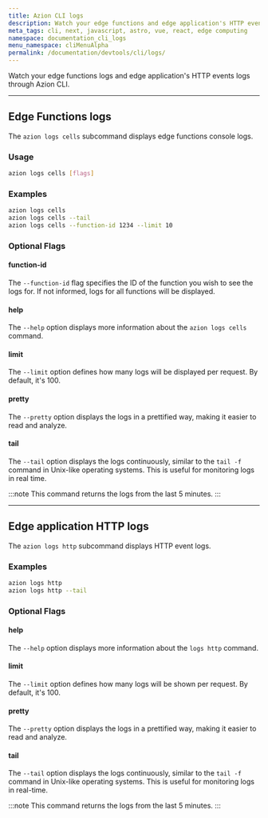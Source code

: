 ```yaml
---
title: Azion CLI logs
description: Watch your edge functions and edge application's HTTP events logs through Azion CLI.
meta_tags: cli, next, javascript, astro, vue, react, edge computing
namespace: documentation_cli_logs
menu_namespace: cliMenuAlpha
permalink: /documentation/devtools/cli/logs/
---
```


Watch your edge functions logs and edge application's HTTP events logs through Azion CLI.

---

## Edge Functions logs

The `azion logs cells` subcommand displays edge functions console logs.

### Usage

```bash
azion logs cells [flags]
```

### Examples

```bash
azion logs cells
azion logs cells --tail
azion logs cells --function-id 1234 --limit 10
```

### Optional Flags

#### function-id

The `--function-id` flag specifies the ID of the function you wish to see the logs for. If not informed, logs for all functions will be displayed.

#### help

The `--help` option displays more information about the `azion logs cells` command.

#### limit

The `--limit` option defines how many logs will be displayed per request. By default, it's 100.

#### pretty

The `--pretty` option displays the logs in a prettified way, making it easier to read and analyze.

#### tail

The `--tail` option displays the logs continuously, similar to the `tail -f` command in Unix-like operating systems. This is useful for monitoring logs in real time.

:::note 
This command returns the logs from the last 5 minutes.
:::

---

## Edge application HTTP logs

The `azion logs http` subcommand displays HTTP event logs.

### Examples

```bash
azion logs http
azion logs http --tail
```

### Optional Flags

#### help

The `--help` option displays more information about the `logs http` command.

#### limit

The `--limit` option defines how many logs will be shown per request. By default, it's 100.

#### pretty

The `--pretty` option displays the logs in a prettified way, making it easier to read and analyze.

#### tail

The `--tail` option displays the logs continuously, similar to the `tail -f` command in Unix-like operating systems. This is useful for monitoring logs in real-time.

:::note 
This command returns the logs from the last 5 minutes.
:::
